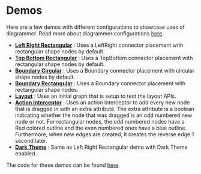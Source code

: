 
<Meta title="Docs/Explore/Demos" />

# Demos

Here are a few demos with different configurations to showcase uses of diagrammer. Read more about diagrammer configurations [here](?path=/story/docs-usage-configuration--page).

- **[Left Right Rectangular](?path=/story/demos-diagrammer--left-right-rectangular)** : Uses a LeftRight connector placement with rectangular shape nodes by default.
- **[Top Bottom Rectangular](?path=/story/demos-diagrammer--top-bottom-rectangular)** : Uses a TopBottom connector placement with rectangular shape nodes by default.
- **[Boundary Circular](?path=/story/demos-diagrammer--boundary-circular)** : Uses a Boundary connector placement with circular shape nodes by default.
- **[Boundary Rectangular](?path=/story/demos-diagrammer--boundary-rectangular)** : Uses a Boundary connector placement with rectangular shape nodes.
- **[Layout](?path=/story/demos-diagrammer--layout)** : Uses an initial graph that is setup to test the layout APIs.
- **[Action Interceptor](?path=/story/demos-diagrammer--action-interceptor)** : Uses an action interceptor to add every new node that is dragged in with an extra attribute. The extra attribute is a boolean indicating whether the node that was dragged is an odd numbered new node or not. For rectangular nodes, the odd numbered nodes have a Red colored outline and the even numbered ones have a blue outline. Furthermore, when new edges are created, it creates the reverse edge 1 second later.
- **[Dark Theme](?path=/story/demos-diagrammer--dark-theme)** : Same as Left Right Rectangular demo with Dark Theme enabled.

The code for these demos can be found [here](https://github.com/sameergoyal/diagrammer/tree/master/integ).
